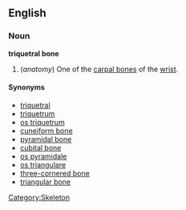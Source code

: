 {{wikipedia}}
==English==
===Noun===
'''triquetral bone'''

# (''anatomy'') One of the [[carpal bone]]s of the [[wrist]].

====Synonyms====
*[[triquetral]]
*[[triquetrum]]
*[[os triquetrum]]
*[[cuneiform bone]]
*[[pyramidal bone]]
*[[cubital bone]]
*[[os pyramidale]]
*[[os triangulare]]
*[[three-cornered bone]]
*[[triangular bone]]

[[Category:Skeleton]]